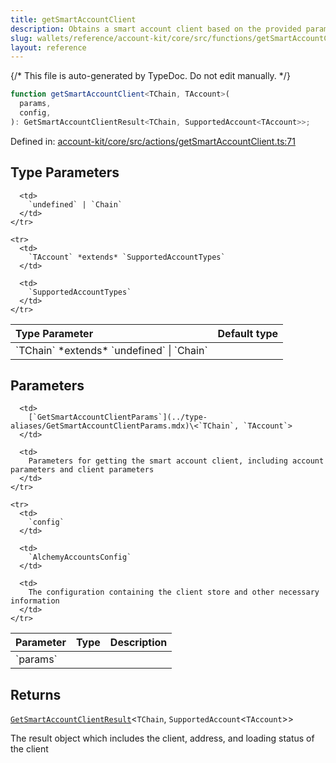 ```yaml
---
title: getSmartAccountClient
description: Obtains a smart account client based on the provided parameters and configuration. Supports creating any of the SupportAccountTypes in Account Kit. If the signer is not connected, or an account is already being intializes, this results in a loading state.
slug: wallets/reference/account-kit/core/src/functions/getSmartAccountClient
layout: reference
---
```


{/* This file is auto-generated by TypeDoc. Do not edit manually. */}

```ts
function getSmartAccountClient<TChain, TAccount>(
  params,
  config,
): GetSmartAccountClientResult<TChain, SupportedAccount<TAccount>>;
```

Defined in: [account-kit/core/src/actions/getSmartAccountClient.ts:71](https://github.com/alchemyplatform/aa-sdk/blob/9df5be8c23af4e472bcb503c17766b16da0ad87d/account-kit/core/src/actions/getSmartAccountClient.ts#L71)

## Type Parameters

<table>
  <thead>
    <tr>
      <th align="left">Type Parameter</th>
      <th align="left">Default type</th>
    </tr>
  </thead>

  <tbody>
    <tr>
      <td>
        `TChain` *extends* `undefined` | `Chain`
      </td>

      <td>
        `undefined` | `Chain`
      </td>
    </tr>

    <tr>
      <td>
        `TAccount` *extends* `SupportedAccountTypes`
      </td>

      <td>
        `SupportedAccountTypes`
      </td>
    </tr>

  </tbody>
</table>

## Parameters

<table>
  <thead>
    <tr>
      <th align="left">Parameter</th>
      <th align="left">Type</th>
      <th align="left">Description</th>
    </tr>
  </thead>

  <tbody>
    <tr>
      <td>
        `params`
      </td>

      <td>
        [`GetSmartAccountClientParams`](../type-aliases/GetSmartAccountClientParams.mdx)\<`TChain`, `TAccount`>
      </td>

      <td>
        Parameters for getting the smart account client, including account parameters and client parameters
      </td>
    </tr>

    <tr>
      <td>
        `config`
      </td>

      <td>
        `AlchemyAccountsConfig`
      </td>

      <td>
        The configuration containing the client store and other necessary information
      </td>
    </tr>

  </tbody>
</table>

## Returns

[`GetSmartAccountClientResult`](../type-aliases/GetSmartAccountClientResult.mdx)\<`TChain`, `SupportedAccount`\<`TAccount`>>

The result object which includes the client, address, and loading status of the client

